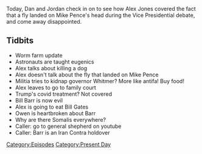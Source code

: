 {{DEFAULTSORT:
    #_EPISODE_0490:October 9, 2020
}}{{Episode
    | title           = October 9, 2020
    | caption         = Listen to this episode on [https://knowledgefight.libsyn.com/490-october-9-2020 Libsyn] [https://open.spotify.com/episode/5W76RwwlX46qIiKfQiIzdw Spotify], Read the [[Transcript/490: October 9, 2020|Unofficial Transcript]]
    | episodeNumber   = 490
    | length          = 00:41:51
    | airDate         = October 12, 2020
    | coverageDate    = October 9, 2020
    | episodeType     = [[:Category:Present Day|Present Day]]
    | appearance      = [[Gretchen Whitmer]], [[Bill Barr]], [[Bill Gates]]
    | previousEpisode = [[489: October 2-4, 2020]]
    | nextEpisode     = [[491: October 12, 2020]]
}}

{{Stub}}

Today, Dan and Jordan check in on to see how Alex Jones covered the fact that a fly landed on Mike Pence's head during the Vice Presidential debate, and come away disappointed.

==Tidbits==

*Worm farm update
*Astronauts are taught eugenics
*Alex talks about killing a dog
*Alex doesn't talk about the fly that landed on Mike Pence
*Militia tries to kidnap governor Whitmer? More like antifa! Buy food!
*Alex leaves to go to family court
*Trump's covid treatment? Not covered
*Bill Barr is now evil
*Alex is going to eat Bill Gates
*Owen is heartbroken about Barr
*Why are there Somalis everywhere?
*Caller: go to general shepherd on youtube
*Caller: Barr is an Iran Contra holdover

[[Category:Episodes]]
[[Category:Present Day]]
